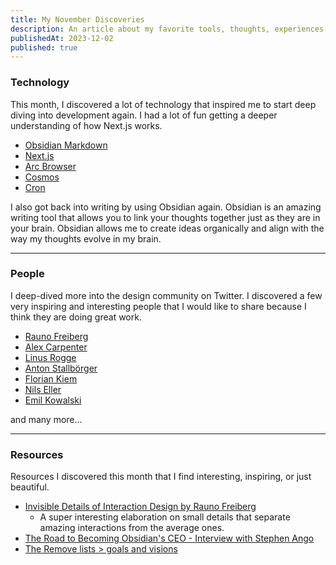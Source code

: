 ```yaml
---
title: My November Discoveries
description: An article about my favorite tools, thoughts, experiences, and people.
publishedAt: 2023-12-02
published: true
---
```


### Technology
This month, I discovered a lot of technology that inspired me to start deep diving into development again. I had a lot of fun getting a deeper understanding of how Next.js works.
- [Obsidian Markdown](https://obsidian.md/)
- [Next.js](https://nextjs.org)
- [Arc Browser](https://arc.net/)
- [Cosmos](https://www.cosmos.so/)
- [Cron](https://cron.com/)

I also got back into writing by using Obsidian again. Obsidian is an amazing writing tool that allows you to link your thoughts together just as they are in your brain. Obsidian allows me to create ideas organically and align with the way my thoughts evolve in my brain.

--- 

### People
I deep-dived more into the design community on Twitter. I discovered a few very inspiring and interesting people that I would like to share because I think they are doing great work.
- [Rauno Freiberg](https://rauno.me/)
- [Alex Carpenter](https://alexcarpenter.me/) 
- [Linus Rogge](https://linusrogge.com/)
- [Anton Stallbörger](https://antonstallboerger.com/)
- [Florian Kiem](https://floriankiem.com/)
- [Nils Eller](https://www.nilseller.com/)
- [Emil Kowalski](https://emilkowal.ski/)

and many more...

---

### Resources 
Resources I discovered this month that I find interesting, inspiring, or just beautiful.
- [Invisible Details of Interaction Design by Rauno Freiberg](https://rauno.me/craft/interaction-design)
    - A super interesting elaboration on small details that separate amazing interactions from the average ones.
- [The Road to Becoming Obsidian's CEO - Interview with Stephen Ango](https://www.youtube.com/watch?v=z58FsjT-UO8)
- [The Remove lists > goals and visions](https://www.0xshapeshifter.dev/journal/removelist)

